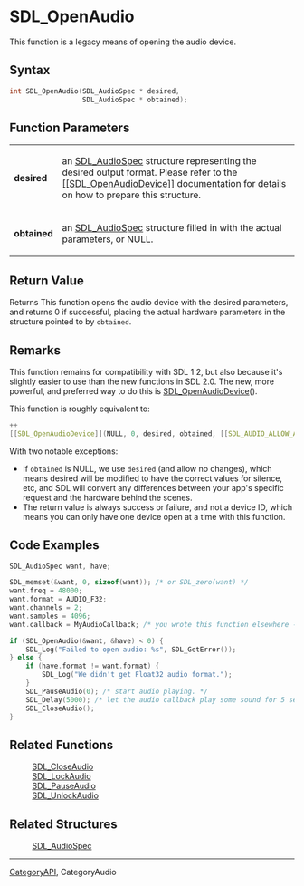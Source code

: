 = SDL_OpenAudio =

This function is a legacy means of opening the audio device.

== Syntax ==

<syntaxhighlight lang='c'>
int SDL_OpenAudio(SDL_AudioSpec * desired,
                  SDL_AudioSpec * obtained);
</syntaxhighlight>

== Function Parameters ==

{|
|'''desired'''
|an [[SDL_AudioSpec]] structure representing the desired output format. Please refer to the [[[[SDL_OpenAudioDevice]]]] documentation for details on how to prepare this structure.
|-
|'''obtained'''
|an [[SDL_AudioSpec]] structure filled in with the actual parameters, or NULL.
|}

== Return Value ==

Returns This function opens the audio device with the desired parameters,
and returns 0 if successful, placing the actual hardware parameters in the
structure pointed to by <code>obtained</code>.



== Remarks ==

This function remains for compatibility with SDL 1.2, but also because
it's slightly easier to use than the new functions in SDL 2.0. The new,
more powerful, and preferred way to do this is [[SDL_OpenAudioDevice]]().

This function is roughly equivalent to:



<syntaxhighlight lang='c'>++
[[SDL_OpenAudioDevice]](NULL, 0, desired, obtained, [[SDL_AUDIO_ALLOW_ANY_CHANGE]]);
</syntaxhighlight>

With two notable exceptions:

* If <code>obtained</code> is NULL, we use <code>desired</code> (and allow no changes), which means desired will be modified to have the correct values for silence, etc, and SDL will convert any differences between your app's specific request and the hardware behind the scenes. 
* The return value is always success or failure, and not a device ID, which means you can only have one device open at a time with this function.

== Code Examples ==

<syntaxhighlight lang='c++'>
SDL_AudioSpec want, have;

SDL_memset(&want, 0, sizeof(want)); /* or SDL_zero(want) */
want.freq = 48000;
want.format = AUDIO_F32;
want.channels = 2;
want.samples = 4096;
want.callback = MyAudioCallback; /* you wrote this function elsewhere -- see SDL_AudioSpec for details */

if (SDL_OpenAudio(&want, &have) < 0) {
    SDL_Log("Failed to open audio: %s", SDL_GetError());
} else {
    if (have.format != want.format) {
        SDL_Log("We didn't get Float32 audio format.");
    }
    SDL_PauseAudio(0); /* start audio playing. */
    SDL_Delay(5000); /* let the audio callback play some sound for 5 seconds. */
    SDL_CloseAudio();
}
</syntaxhighlight>

== Related Functions ==

:[[SDL_CloseAudio]]
:[[SDL_LockAudio]]
:[[SDL_PauseAudio]]
:[[SDL_UnlockAudio]]


== Related Structures ==

:[[SDL_AudioSpec]]
----
[[CategoryAPI]], CategoryAudio


